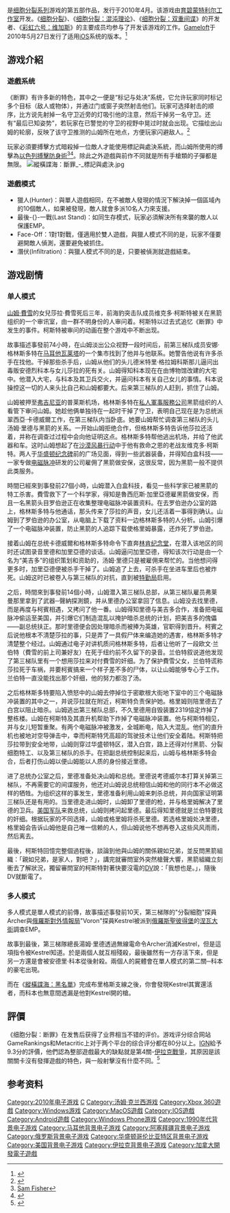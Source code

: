 {{noteTA
| G1=Games
| 1=zh-cn:细胞分裂; zh-tw:縱橫諜海;
| 2=zh-cn:山姆·费舍尔; zh-tw:山姆·費雪;
| 3=zh-cn:费舍尔; zh-tw:費雪;
}}
{{Infobox VG
| title = 细胞分裂：断罪
| image = File:Splinter Cell Conviction.jpg
| caption =
| developer = [[育碧蒙特利尔工作室|育碧蒙特利尔工作室]]
| publisher = [[育碧软件|育碧软件]]
| distributor = [[Ubisoft|Ubisoft]] <small>(retail)</small><br />[[Steam_(content_delivery)|Steam]] <small>(online)</small>
| engine = LEAD <ref>{{cite web|url=http://www.pcgameshardware.com/aid,688047/Splinter-Cell-Conviction-New-engine-details-and-features/News/|title=Splinter Cell: Conviction - New engine details and features|last=Keipp|first=Kristoffer|date=2009-12-20|publisher=PC Games Hardware|accessdate=2009-06-23|archive-date=2012-04-24|archive-url=https://www.webcitation.org/679yVviXS?url=http://www.pcgameshardware.com/aid,688047/Splinter-Cell-Conviction-New-engine-details-and-features/News/|dead-url=no}}</ref>
| released = {{Infobox VG/C|2010年4月13日|'''Xbox 360'''<ref name="release1">{{cite web|url=http://www.gamespot.com/xbox360/action/tomclancyssplintercellconviction/similar.html?mode=versions|title=Tom Clancy's Splinter Cell: Conviction for Xbox 360 Release Summary|publisher=GameSpot|accessdate=2010-06-05}}</ref>{{Vgrelease|NA|2010年4月13日|AU|2010年4月15日|EU|2010年4月16日}}'''Windows (retail)'''<ref name="release2">{{cite web|url=http://www.gamespot.com/pc/action/tomclancyssplintercellconviction/similar.html?mode=versions|title=Tom Clancy's Splinter Cell: Conviction for PC Release Summary|publisher=GameSpot|accessdate=2010-06-05}}</ref>{{Vgrelease|NA|April 27, 2010|AU|April 29, 2010|EU|April 30, 2010}}'''Windows (Steam)'''<ref name="release3">{{cite web|url=http://store.steampowered.com/app/33220/|title=Tom Clancy's Splinter Cell Conviction™|publisher=Steam|accessdate=2010-06-05|deadurl=yes|archiveurl=https://web.archive.org/web/20130121115548/http://store.steampowered.com/app/33220/|archivedate=2013-01-21}}</ref>{{Vgrelease|EU|April 29, 2010|NA|April 30, 2010}}'''iPhone OS'''<br />May 27, 2010<br />'''Mac OS X'''<ref name="mac">{{cite web|url=http://www.kombo.com/article.php?artid=15065|title=New: Splinter Cell Conviction Headed to Mac|publisher=Kombo|accessdate=2010-07-01}}{{Dead link|date=2018年6月 |bot=InternetArchiveBot |fix-attempted=no }}</ref><ref name="mac2">{{cite web|url=http://play.tm/news/30864/ubisoft-dates-splinter-cell-conviction-for-mac/|title=Ubisoft dates Splinter Cell: Conviction for Mac|publisher=Play.tm|accessdate=2010-07-01|deadurl=yes|archiveurl=https://web.archive.org/web/20100701232704/http://play.tm/news/30864/ubisoft-dates-splinter-cell-conviction-for-mac/|archivedate=2010-07-01}}</ref>{{Vgrelease|NA|October 19, 2010}} }}
| genre = [[隐蔽类游戏|潜入类]][[动作游戏|动作游戏]]
| series = [[细胞分裂系列|细胞分裂系列]]
| modes = [[单人游戏|单人]]、协作、[[多人游戏|多人]]
| platforms = [[Mac_OS_X|Mac OS X]], [[Microsoft_Windows|Microsoft Windows]], [[Xbox_360|Xbox 360]], [[iOS|iOS]], [[Java_ME|Java ME]]
| composer =
| designer = Maxime Béland, Alex Parizeau}}
{{vgname|细胞分裂：断罪|en=Tom Clancy's Splinter Cell: Conviction|cn=细胞分裂：断罪|tw=縱橫諜海：斷罪|全称“汤姆·克兰西之细胞分裂：断罪”}}是[[细胞分裂系列|细胞分裂系列]]游戏的第五部作品，发行于2010年4月。该游戏由[[育碧蒙特利尔工作室|育碧蒙特利尔工作室]]开发。《[[细胞分裂_(游戏)|细胞分裂]]》、《[[细胞分裂：混沌理论|细胞分裂：混沌理论]]》、《[[细胞分裂：双重间谍|细胞分裂：双重间谍]]》的开发者、《[[彩虹六号：维加斯|彩虹六号：维加斯]]》的主要成员均参与了开发该游戏的工作。[[Gameloft|Gameloft]]于2010年5月27日发行了适用[[iOS|iOS]]系统的版本。<ref>{{cite web |url=http://www.pocketgamer.co.uk/r/iPhone/Tom+Clancy%27s+Splinter+Cell%3A+Conviction/news.asp?c=19013 |title=GDC 2010: Splinter Cell: Conviction iPhone emerges from the shadows, available in March |author=Rob Hearn |date=March 10, 2010 |work= |publisher=Pocket Gamer |accessdate=March 9, 2010}}</ref>

== 游戏介紹 ==

=== 遊戲系统 ===

《断罪》有许多新的特色，其中之一便是“标记与处决”系统，它允许玩家同时标记多个目标（敌人或物体），并通过门或窗子突然射击他们。玩家可选择射击的顺序，比方说先射掉一名守卫近旁的灯吸引他的注意，然后干掉另一名守卫。还有“最后已知姿势”，若玩家在已警觉的守卫的视野中晃过时就会出现。它描绘出山姆的轮廓，反映了该守卫推测的山姆所在地点，方便玩家闪避敌人。<ref name="test">{{cite web|url= http://splintercell.us.ubi.com/conviction/#/home/6783/|title=Tom Clancy's Splinter Cell Conviction|publisher=Ubi.com}}</ref>

玩家必須要搏擊方式暗殺掉一位敵人才能使用標記與處決系統，而山姆所使用的搏擊為[[以色列搏擊防身術|以色列搏擊防身術]]<ref>[http://splintercell.wikia.com/wiki/Krav_Maga Sam Fisher]</ref><ref>{{Cite web| url= http://www.gamebase.com.tw/forum/61234/topic/90174478/1| title= http://www.gamebase.com.tw/forum/61234/topic/90174478/1| accessdate= 2010-07-08| author= GNCnews| authorlink= <!-- http://www.gamebase.com.tw/mybase/GNCnews -->| work= [[遊戲基地|遊戲基地]]}}</ref>。除此之外遊戲與前作不同就是所有手槍類的子彈都是無限。
[[File:縱橫諜海：斷罪_-_標記與處決.jpg|thumb]]

=== 遊戲模式 ===

* 獵人(Hunter)：與單人遊戲相同，在不被敵人發現的情況下解決掉一個區域內的10個敵人，如果被發現，敵人就會多派10名人力來支援。
* 最後-{}-一戰(Last Stand)：如同生存模式，玩家必須解決所有來襲的敵人以保護EMP。
* Face-Off：1對1對戰，僅適用於雙人遊戲，與獵人模式不同的是，玩家不僅要避開敵人偵測，還要避免被抓住。
* 潛伏(Infiltration)：與獵人模式不同的是，只要被偵測就遊戲結束。

== 游戏剧情 ==

=== 单人模式 ===

[[山姆·費雪|山姆·費雪]]的女兒莎拉·費雪死后三年，前海豹突击队成员维克多·柯斯特被关在黑箭组织的一个审讯室，由一群不明身份的人审问着。柯斯特以过去式追忆《断罪》中发生的事件。柯斯特被审问的动画在整个游戏中不断出现。

故事描述事發前74小時，在山姆淡出公众视野一段时间后，前第三梯队成员安娜·格林斯多特在[[马耳他|马耳他]][[瓦莱塔|瓦莱塔]]的一个集市找到了他并与他联系。她警告他说有许多杀手在找他。干掉那些杀手后，山姆从他们的头儿德米特里·格拉姆科斯那儿逼问出毒贩安德烈科本与女儿莎拉的死有关。山姆得知科本现在在由博物馆改建的大宅中。他潜入大宅，与科本及其卫兵交火，并逼问科本有关自己女儿的事情。科本说操控这一切的人来头比自己和山姆都要大。后来第三梯队的人赶到，抓住了山姆。

山姆被押至[[弗吉尼亚|弗吉尼亚]]的普莱斯机场，格林斯多特在[[私人軍事服務公司|私人軍事服務公司]]黑箭组织的人看管下审问山姆。她趁他俩单独待在一起时干掉了守卫，表明自己现在是为总统派翠西亞·卡德威爾工作，在第三梯队内当卧底。她要山姆帮忙调查第三梯队的头儿汤姆·里德与黑箭的关系。一开始山姆拒绝合作，但格林斯多特告诉他莎拉还活着，并称在调查过过程中会向他证明这点。格林斯多特帮他逃出机场，并给了他武器和车。这时山姆想起了在[[沙漠风暴行动|沙漠风暴行动]]中于他有救命之恩的老战友维克多·柯斯特。两人于[[华盛顿纪念碑|华盛顿纪念碑]]前的广场见面，得到一些武器装备，并得知白盒科技——一家专做[[电磁脉冲|电磁脉冲]]研发的公司雇佣了黑箭做安保，这很反常，因为黑箭一般不提供此类服务。

時間已經來到事發前27個小時，山姆潜入白盒科技，看见一些科学家已被黑箭的特工杀害。費雪救下了一个科学家，得知是魯西厄斯·加里亞德雇黑箭做安保，而且一名黑箭头目罗伯逊正在收集整理电磁脉冲装置资料。在去罗伯逊办公室的路上，格林斯多特与他通话，那头传来了莎拉的声音，女儿还活着一事得到确认。山姆到了罗伯逊的办公室，从电脑上下载了资料一边格林斯多特的人分析。山姆引爆了一个电磁脉冲装置，防止黑箭的人追踪下载使格里姆暴露，还炸死了罗伯逊。

接着山姆在总统卡德威爾和格林斯多特命令下直奔[[林肯纪念堂|林肯纪念堂]]，在潜入该地区的同时还试图录音里德和加里亞德的谈话。山姆逼问加里亞德，得知该次行动是由一个名为“美吉多”的组织策划和资助的，汤姆·里德只是被雇佣来帮忙的。当他想问得更多时，加里亞德便被杀手干掉了。山姆追了上去，可杀手在坐进车里后也被炸死。山姆这时已被卷入与第三梯队的对抗，直到被[[美国特勤局|特勤局]]启用。

之后，時間來到事發前14個小時，山姆潜入第三梯队总部，从第三梯队雇员弗莱曼那里拿到了武器─聲納探測鏡，并从里德办公室拿回了信息。山姆没去找里德，而是再度与柯賓相遇，又拷问了他一番。山姆得知里德与美吉多合作，准备把电磁脉冲偷运至美国，并引爆它们制造混乱以掩护暗杀总统的计划，把美吉多的傀儡——副总统扶正。那时里德便会因处理暗杀而被捧为英雄，官职得到晋升。柯賓之后说他根本不清楚莎拉的事，只是弄了一具假尸体来编造她的遇害，格林斯多特才清楚整个经过。山姆通过电子对讲机质问格林斯多特，后者让他听了一段欧文·兰伯特（費雪的前上司兼好友）在死于纽约前不久留下的录音。兰伯特叙说道他发现了第三梯队里有一个想用莎拉来对付費雪的奸细。为了保护費雪父女，兰伯特谎称莎拉死于车祸，并要柯賓搞来一个样子差不多的尸体，以让山姆能够专心于工作。兰伯特一直没能找出那个奸细，他的努力都泡了汤。

之后格林斯多特要陷入愤怒中的山姆去停掉位于密歇根大街地下室中的三个电磁脉冲装置的其中之一，并说莎拉就在附近，柯斯特负责保护她。格里姆则陪里德去了白宫以阻止暗杀。山姆逃出第三梯队总部，不久里德用自毁装置2319協定炸掉了整栋楼。山姆在柯斯特及其直升机帮助下炸掉了电磁脉冲装置。他与柯斯特相见，并与女儿短暂重聚。有两个电磁脉冲被激发，全城断电，陷入大混乱。他们的直升机也被地对空导弹击中，幸而柯斯特凭高超的驾驶技术让他们安全着陆。柯斯特把莎拉带到安全地带，山姆则穿过华盛顿特区，潜入白宫，路上还得对付黑箭、分裂细胞特工、以及第三梯队的杀手。在把副总统控制起来后，山姆与格林斯多特会合，后者打伤山姆以便山姆能以人质的身份接近里德。

进了总统办公室之后，里德准备处决山姆和总统。里德说考德威尔本打算关掉第三梯队，不再需要它的间谍服务，他还对山姆说总统相信山姆和他的同行本不必做这样的牺牲。为组织这样的事发生，里德准备利用山姆来刺杀总统，并向国家证明第三梯队还是有用的。当里德走进山姆时，山姆卸了里德的枪，并与格里姆解决了里德的卫兵。[[美国军队|美国军队]]来救总统，山姆则拷问起里德。最后得知里德就是兰伯特要找的奸细。根据玩家的不同选择，山姆或格里姆将杀死里德。若选格里姆处决里德，格里姆会告诉山姆他是自己唯一信赖的人，但山姆说他不想再卷入这些风风雨雨，然后离去。

最後，柯斯特回憶完整個過程後，談論到他與山姆的關係親如兄弟，並反問黑箭組織：「親如兄弟，是家人，對吧？」，講完就審問室外突然槍聲大響，黑箭組織立刻衝去了解狀況，獨留審問室的柯斯特對著快要沒電的[[DV|DV]]說：「我想也是。」，隨後DV就斷電了。

=== 多人模式 ===

多人模式是單人模式的前傳，故事描述事發前10天，第三梯隊的"分裂細胞"探員Archer與[[俄羅斯對外情報局|俄羅斯對外情報局]]"Voron"探員Kestrel被派到[[俄羅斯|俄羅斯]][[聖彼得堡|聖彼得堡]]的[[涅瓦大街|涅瓦大街]]調查EMP。

故事到最後，第三梯隊總長湯姆·里德透過無線電命令Archer消滅Kestrel，但是這項指令被Kestrel知道。於是兩個人就互相殘殺，最後雖然有一方存活下來，但是另一方還是會被安德里·科本從後射殺。兩個人的屍體會在單人模式的第二關─科本的豪宅出現。

而在《[[縱橫諜海：黑名單|縱橫諜海：黑名單]]》完成布里格斯支線之後，你會發現Kestrel其實還活者，而科本也無意間透漏是他對Kestrel開的槍。

== 評價 ==

{{VG Reviews
| GR = 86.41%(X360)<ref>[http://www.gamerankings.com/xbox360/939336-tom-clancys-splinter-cell-conviction/index.html Tom Clancy's Splinter Cell: Conviction for Xbox 360 - GameRankings]</ref><br>82.54%(PC)<ref>[http://www.gamerankings.com/pc/939669-tom-clancys-splinter-cell-conviction/index.html Tom Clancy's Splinter Cell: Conviction for PC - GameRankings]</ref>

| MC = 85/100(X360)<ref>[http://www.metacritic.com/game/xbox-360/tom-clancys-splinter-cell-conviction Tom Clancy's Splinter Cell: Conviction for Xbox 360 Reviews, Ratings, Credits, and More at Metacritic]</ref><br>83/100(PC)<ref>[http://www.metacritic.com/game/pc/tom-clancys-splinter-cell-conviction Tom Clancy's Splinter Cell: Conviction for PC Reviews, Ratings, Credits, and More at Metacritic]</ref>
|-
| 1up.com = A-
| EuroG = 7/10
| GRadar = 8/10
| GamePro = 5/5
| Games Xtreme = 9.7/10
| Planet Xbox 360 = 9.6/10
| Gamer Limit = 9.5/10
| TCJ Gaming 8.75/10
| MS Xbox World = 9.5/10
| GameFocus = 9.4/10
| NZGamer = 9.1/10
| XboxAddict = 9.1/10
| GamerNode = 9/10
| ZTGameDomain = 9/10
| HonestGamers = 9/10
| GameZone = 8<ref>{{Cite web
 |url         = http://pc.gamezone.com/reviews/item/splinter_cell_conviction_pc_review/
 |title       = Splinter Cell: Conviction - PC - Review
 |accessdate  = April 13, 2010
 |author      = GameZone Staff
 |authorlink  = <!-- http://pc.gamezone.com/forums/member/53/ -->
 |work        = GameZone
 |deadurl     = yes
 |archiveurl  = https://web.archive.org/web/20100514154336/http://pc.gamezone.com/reviews/item/splinter_cell_conviction_pc_review/
 |archivedate = 2010年5月14日
}}</ref>
| VideoGamer = 9/10
| play.tm = 90/100
| GI = 9/10
| Worth Playing = 8.8/ 10
| Digital Chumps = 8.8/10
| Cheat Code Central = 4.3/5
| Gamervision = 8.5/10
| Kombo = 8.5/10
| Gameplanet = 8.5/10
| MG = 4.3(PC)<br>3.4(Xox360)<ref>[http://www.mobygames.com/game/tom-clancys-splinter-cell-conviction Tom Clancy's Splinter Cell: Conviction]</ref>
| GSpot = 8/10 (360)<br>6.5/10 (PC)<ref>{{Cite web| url= http://www.gamespot.com/pc/action/tomclancyssplintercellconviction/review.html| title= Tom Clancy's Splinter Cell: Conviction Review| accessdate= Apr 29, 2010| author= Kevin VanOrd| authorlink= <!-- http://www.gamespot.com/users/Kevin-V/ -->| work= [[GameSpot|GameSpot]]| archive-date= 2012-11-07| archive-url= https://archive.is/20121107102550/http://www.gamespot.com/tom-clancys-splinter-cell-conviction/reviews/tom-clancys-splinter-cell-conviction-review-6260586/| dead-url= no}}</ref>
| TTR = 3.4795/4<ref>[http://games.toptenreviews.com/reviews/g37589.htm Tom Clancy's Splinter Cell: Conviction Critic Reviews - TopTenREVIEWS] {{webarchive|url=https://web.archive.org/web/20110203140748/http://games.toptenreviews.com/reviews/g37589.htm |date=2011-02-03 }}</ref>
| GT = 8.9/10
| IGN = 9.3/10<ref>{{Cite web| url= http://pc.ign.com/articles/110/1106200p1.html| title= Splinter Cell: Conviction Review - PC Review at IGN| accessdate= 2010-07-14| author= Hilary Goldstein| authorlink= <!-- http://people.ign.com/hil-ign -->| work= [[IGN|IGN]]| language=}}</ref>
| IGN UK = 9.2/10
| Game Informer = 9/10
| Game Vicio = 8.5/10
| XPlay = {{Rating|4|5}}
| GiantBomb = 4/5
| compilation=yes
}}
《细胞分裂：断罪》在发售后获得了业界相当不错的评价。游戏评分综合网站GameRankings和Metacritic上对于两个平台的综合评分都在80分以上。[[IGN|IGN]]給予9.3分的評價，他們認為整部遊戲最大的缺點就是第4關-[[伊拉克戰爭|伊拉克戰爭]]，其原因是該關關卡沒有發揮遊戲的特色，與一般射擊沒有什麼不同。<ref>{{youtube|4-UryXpuxy0|Splinter Cell: Conviction Review}}</ref>

== 参考资料 ==
{{reflist|2}}

{{縱橫諜海}}
{{湯姆·克蘭西遊戲}}

{{DEFAULTSORT:Splinter Cell, Conviction}}
[[Category:2010年电子游戏|Category:2010年电子游戏]]
[[Category:细胞分裂系列|C]]
[[Category:汤姆·克兰西游戏|Category:汤姆·克兰西游戏]]
[[Category:Xbox_360遊戲|Category:Xbox 360遊戲]]
[[Category:Windows游戏|Category:Windows游戏]]
[[Category:MacOS遊戲|Category:MacOS遊戲]]
[[Category:IOS遊戲|Category:IOS遊戲]]
[[Category:Android遊戲|Category:Android遊戲]]
[[Category:Windows_Phone游戏|Category:Windows Phone游戏]]
[[Category:1990年代背景电子游戏|Category:1990年代背景电子游戏]]
[[Category:马耳他背景电子游戏|Category:马耳他背景电子游戏]]
[[Category:阿塞拜疆背景电子游戏|Category:阿塞拜疆背景电子游戏]]
[[Category:俄罗斯背景电子游戏|Category:俄罗斯背景电子游戏]]
[[Category:华盛顿哥伦比亚特区背景电子游戏|Category:华盛顿哥伦比亚特区背景电子游戏]]
[[Category:美国背景电子游戏|Category:美国背景电子游戏]]
[[Category:伊拉克背景电子游戏|Category:伊拉克背景电子游戏]]
[[Category:加拿大開發電子遊戲|Category:加拿大開發電子遊戲]]